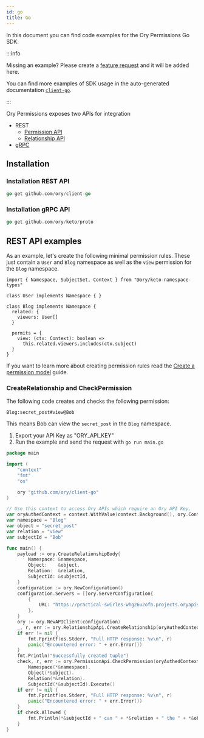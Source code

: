 ```yaml
---
id: go
title: Go
---
```


In this document you can find code examples for the Ory Permissions Go SDK.

:::info

Missing an example? Please create a
[feature request](https://github.com/ory/docs/issues/new?assignees=&labels=feat&template=FEATURE-REQUEST.yml) and it will be added
here.

You can find more examples of SDK usage in the auto-generated documentation
[`client-go`](https://github.com/ory/client-go/tree/master/docs).

:::

Ory Permissions exposes two APIs for integration

- REST
  - [Permission API](https://www.ory.sh/docs/reference/api#tag/permission)
  - [Relationship API](https://www.ory.sh/docs/reference/api#tag/relationship)
- [gRPC](http://ory.sh/docs/keto/reference/proto-api)

## Installation

### Installation REST API

```go
go get github.com/ory/client-go
```

### Installation gRPC API

```go
go get github.com/ory/keto/proto
```

## REST API examples

As an example, let's create the following minimal permission rules. These just contain a `User` and `Blog` namespace as well as
the `view` permission for the `Blog` namespace.

```
import { Namespace, SubjectSet, Context } from "@ory/keto-namespace-types"

class User implements Namespace { }

class Blog implements Namespace {
  related: {
    viewers: User[]
  }

  permits = {
    view: (ctx: Context): boolean =>
      this.related.viewers.includes(ctx.subject)
  }
}
```

If you want to learn more about creating permission rules read the
[Create a permission model](https://www.ory.sh/docs/keto/modeling/create-permission-model) guide.

### CreateRelationship and CheckPermission

The following code creates and checks the following permission:

```
Blog:secret_post#view@Bob
```

This means Bob can view the `secret_post` in the `Blog` namespace.

1. Export your API Key as "ORY_API_KEY"
1. Run the example and send the request with `go run main.go`

```go
package main

import (
	"context"
	"fmt"
	"os"

	ory "github.com/ory/client-go"
)

// Use this context to access Ory APIs which require an Ory API Key.
var oryAuthedContext = context.WithValue(context.Background(), ory.ContextAccessToken, os.Getenv("ORY_API_KEY"))
var namespace = "Blog"
var object = "secret_post"
var relation = "view"
var subjectId = "Bob"

func main() {
	payload := ory.CreateRelationshipBody{
		Namespace: &namespace,
		Object:    &object,
		Relation:  &relation,
		SubjectId: &subjectId,
	}
	configuration := ory.NewConfiguration()
	configuration.Servers = []ory.ServerConfiguration{
		{
			URL: "https://practical-swirles-whg26u2ofh.projects.oryapis.com", // Write API
		},
	}
	ory := ory.NewAPIClient(configuration)
	_, r, err := ory.RelationshipApi.CreateRelationship(oryAuthedContext).CreateRelationshipBody(payload).Execute()
	if err != nil {
		fmt.Fprintf(os.Stderr, "Full HTTP response: %v\n", r)
		panic("Encountered error: " + err.Error())
	}
	fmt.Println("Successfully created tuple")
	check, r, err := ory.PermissionApi.CheckPermission(oryAuthedContext).
		Namespace(*&namespace).
		Object(*&object).
		Relation(*&relation).
		SubjectId(*&subjectId).Execute()
	if err != nil {
		fmt.Fprintf(os.Stderr, "Full HTTP response: %v\n", r)
		panic("Encountered error: " + err.Error())
	}
	if check.Allowed {
		fmt.Println(*&subjectId + " can " + *&relation + " the " + *&object)
	}
}
```
